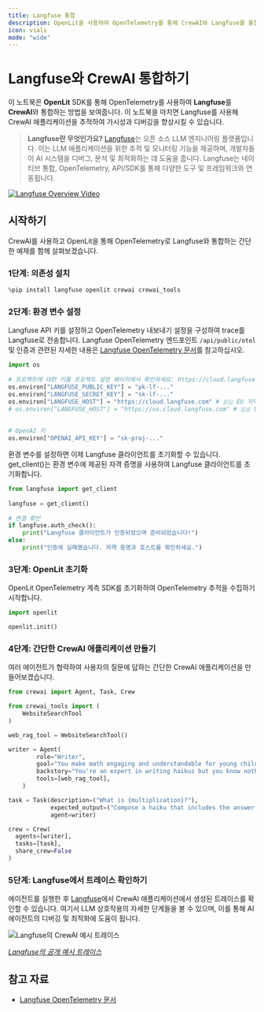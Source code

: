 ```yaml
---
title: Langfuse 통합
description: OpenLit을 사용하여 OpenTelemetry를 통해 CrewAI와 Langfuse를 통합하는 방법을 알아보세요
icon: vials
mode: "wide"
---
```


# Langfuse와 CrewAI 통합하기

이 노트북은 **OpenLit** SDK를 통해 OpenTelemetry를 사용하여 **Langfuse**를 **CrewAI**와 통합하는 방법을 보여줍니다. 이 노트북을 마치면 Langfuse를 사용해 CrewAI 애플리케이션을 추적하여 가시성과 디버깅을 향상시킬 수 있습니다.

> **Langfuse란 무엇인가요?** [Langfuse](https://langfuse.com)는 오픈 소스 LLM 엔지니어링 플랫폼입니다. 이는 LLM 애플리케이션을 위한 추적 및 모니터링 기능을 제공하며, 개발자들이 AI 시스템을 디버그, 분석 및 최적화하는 데 도움을 줍니다. Langfuse는 네이티브 통합, OpenTelemetry, API/SDK를 통해 다양한 도구 및 프레임워크와 연동됩니다.

[![Langfuse Overview Video](https://github.com/user-attachments/assets/3926b288-ff61-4b95-8aa1-45d041c70866)](https://langfuse.com/watch-demo)

## 시작하기

CrewAI를 사용하고 OpenLit을 통해 OpenTelemetry로 Langfuse와 통합하는 간단한 예제를 함께 살펴보겠습니다.

### 1단계: 의존성 설치

```python
%pip install langfuse openlit crewai crewai_tools
```

### 2단계: 환경 변수 설정

Langfuse API 키를 설정하고 OpenTelemetry 내보내기 설정을 구성하여 trace를 Langfuse로 전송합니다. Langfuse OpenTelemetry 엔드포인트 `/api/public/otel` 및 인증과 관련된 자세한 내용은 [Langfuse OpenTelemetry 문서](https://langfuse.com/docs/opentelemetry/get-started)를 참고하십시오.


```python
import os
 
# 프로젝트에 대한 키를 프로젝트 설정 페이지에서 확인하세요: https://cloud.langfuse.com
os.environ["LANGFUSE_PUBLIC_KEY"] = "pk-lf-..." 
os.environ["LANGFUSE_SECRET_KEY"] = "sk-lf-..."
os.environ["LANGFUSE_HOST"] = "https://cloud.langfuse.com" # 🇪🇺 EU 지역
# os.environ["LANGFUSE_HOST"] = "https://us.cloud.langfuse.com" # 🇺🇸 US 지역
 
 
# OpenAI 키
os.environ["OPENAI_API_KEY"] = "sk-proj-..."
```
환경 변수를 설정하면 이제 Langfuse 클라이언트를 초기화할 수 있습니다. get_client()는 환경 변수에 제공된 자격 증명을 사용하여 Langfuse 클라이언트를 초기화합니다.

```python
from langfuse import get_client
 
langfuse = get_client()
 
# 연결 확인
if langfuse.auth_check():
    print("Langfuse 클라이언트가 인증되었으며 준비되었습니다!")
else:
    print("인증에 실패했습니다. 자격 증명과 호스트를 확인하세요.")
```

### 3단계: OpenLit 초기화

OpenLit OpenTelemetry 계측 SDK를 초기화하여 OpenTelemetry 추적을 수집하기 시작합니다.

```python
import openlit

openlit.init()
```

### 4단계: 간단한 CrewAI 애플리케이션 만들기

여러 에이전트가 협력하여 사용자의 질문에 답하는 간단한 CrewAI 애플리케이션을 만들어보겠습니다.


```python
from crewai import Agent, Task, Crew

from crewai_tools import (
    WebsiteSearchTool
)

web_rag_tool = WebsiteSearchTool()

writer = Agent(
        role="Writer",
        goal="You make math engaging and understandable for young children through poetry",
        backstory="You're an expert in writing haikus but you know nothing of math.",
        tools=[web_rag_tool],  
    )

task = Task(description=("What is {multiplication}?"),
            expected_output=("Compose a haiku that includes the answer."),
            agent=writer)

crew = Crew(
  agents=[writer],
  tasks=[task],
  share_crew=False
)
```

### 5단계: Langfuse에서 트레이스 확인하기

에이전트를 실행한 후 [Langfuse](https://cloud.langfuse.com)에서 CrewAI 애플리케이션에서 생성된 트레이스를 확인할 수 있습니다. 여기서 LLM 상호작용의 자세한 단계들을 볼 수 있으며, 이를 통해 AI 에이전트의 디버깅 및 최적화에 도움이 됩니다.

![Langfuse의 CrewAI 예시 트레이스](https://langfuse.com/images/cookbook/integration_crewai/crewai-example-trace.png)

_[Langfuse의 공개 예시 트레이스](https://cloud.langfuse.com/project/cloramnkj0002jz088vzn1ja4/traces/e2cf380ffc8d47d28da98f136140642b?timestamp=2025-02-05T15%3A12%3A02.717Z&observation=3b32338ee6a5d9af)_

## 참고 자료

- [Langfuse OpenTelemetry 문서](https://langfuse.com/docs/opentelemetry/get-started)